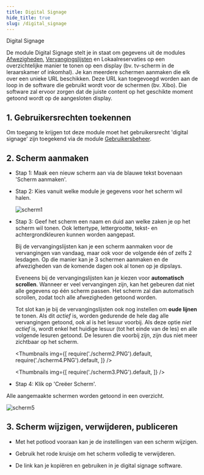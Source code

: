 ```yaml
---
title: Digital Signage
hide_title: true
slug: /digital_signage
---
```


<ImageTitle img="digitalsignage.png">Digital Signage</ImageTitle>

De module Digital Signage stelt je in staat om gegevens uit de modules [Afwezigheden](/afwezigheden), [Vervangingslijsten](/vervangingslijsten) en Lokaalreservaties op een overzichtelijke manier te tonen op een display (bv. tv-scherm in de leraarskamer of inkomhal). Je kan meerdere schermen aanmaken die elk over een unieke URL beschikken. Deze URL kan toegevoegd worden aan de loop in de software die gebruikt wordt voor de schermen (bv. Xibo). Die software zal ervoor zorgen dat de juiste content op het geschikte moment getoond wordt op de aangesloten display.

## 1. Gebruikersrechten toekennen

Om toegang te krijgen tot deze module moet het gebruikersrecht 'digital signage' zijn toegekend via de module [Gebruikersbeheer](/gebruikersbeheer). 

## 2. Scherm aanmaken

- Stap 1: Maak een nieuw scherm aan via de blauwe tekst bovenaan 'Scherm aanmaken'.
- Stap 2: Kies vanuit welke module je gegevens voor het scherm wil halen.  

    ![scherm1](./scherm1.PNG)

- Stap 3: Geef het scherm een naam en duid aan welke zaken je op het scherm wil tonen. Ook lettertype, lettergrootte, tekst- en achtergrondkleuren kunnen worden aangepast. 

    Bij de vervangingslijsten kan je een scherm aanmaken voor de vervangingen van vandaag, maar ook voor de volgende één of zelfs 2 lesdagen. Op die manier kan je 3 schermen aanmaken en de afwezigheden van de komende dagen ook al tonen op je dipslays. 

    Eveneens bij de vervangingslijsten kan je kiezen voor **automatisch scrollen**. Wanneer er veel vervangingen zijn, kan het gebeuren dat niet alle gegevens op één scherm passen. Het scherm zal dan automatisch scrollen, zodat toch alle afwezigheden getoond worden. 

    Tot slot kan je bij de vervangingslijsten ook nog instellen om **oude lijnen** te tonen. Als dit *actief* is, worden gedurende de hele dag alle vervangingen getoond, ook al is het lesuur voorbij. Als deze optie *niet actief* is, wordt enkel het huidige lesuur (tot het einde van de les) en alle volgende lesuren getoond. De lesuren die voorbij zijn, zijn dus niet meer zichtbaar op het scherm. 

    <Thumbnails img={[
    require('./scherm2.PNG').default,
    require('./scherm4.PNG').default,
    ]} />

    <Thumbnails img={[
    require('./scherm3.PNG').default,
    ]} />

- Stap 4: Klik op 'Creëer Scherm'.

Alle aangemaakte schermen worden getoond in een overzicht.

![scherm5](./scherm5.PNG)

## 3. Scherm wijzigen, verwijderen, publiceren

- Met het potlood <LegacyAction img="edit.png"/> vooraan kan je de instellingen van een scherm wijzigen.

- Gebruik het rode kruisje <LegacyAction img="remove.png"/> om het scherm volledig te verwijderen.

- De link kan je kopiëren en gebruiken in je digital signage software.
